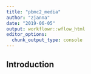 ```yaml
---
title: "pbmc2_media"
author: "zjanna"
date: "2019-06-05"
output: workflowr::wflow_html
editor_options:
  chunk_output_type: console
---
```


## Introduction

```r

```

